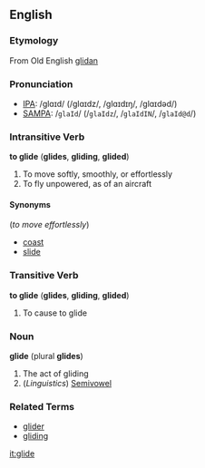 ==English==
===Etymology===
From Old English [[glidan]]

===Pronunciation===
* [[Wiktionary:Pronunciation_key|IPA]]: /ɡlɑɪd/ (/ɡlɑɪdz/, /ɡlɑɪdɪŋ/, /ɡlɑɪdəd/)
* [[Wiktionary:Pronunciation_key|SAMPA]]: /<tt>glaId</tt>/ (/<tt>glaIdz</tt>/, /<tt>glaIdIN</tt>/, /<tt>glaId@d</tt>/)

===Intransitive Verb===
'''to glide''' ('''glides''', '''gliding''', '''glided''')
# To move softly, smoothly, or effortlessly
# To fly unpowered, as of an aircraft

====Synonyms====
(''to move effortlessly'')
* [[coast]]
* [[slide]]

===Transitive Verb===
'''to glide''' ('''glides''', '''gliding''', '''glided''')
# To cause to glide

===Noun===
'''glide''' (plural '''glides''')
# The act of gliding
# (''Linguistics'') [[Semivowel]]

===Related Terms===
* [[glider]]
* [[gliding]]

[[it:glide]]